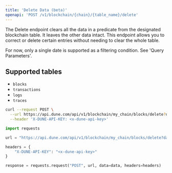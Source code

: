 ```yaml
---
title: 'Delete Data (beta)'
openapi: 'POST /v1/blockchain/{chain}/{table_name}/delete'
---
```


The Delete endpoint clears all the data in a predicate from the designated blockchain table. It leaves the other data intact. This endpoint allows you to correct or delete certain entries without needing to clear the whole table.

For now, only a single date is supported as a filtering condition. See  'Query Parameters'.

## Supported tables

- `blocks`
- `transactions`
- `logs`
- `traces`

<RequestExample>

```bash curl
curl --request POST \
  --url https://api.dune.com/api/v1/blockchain/my_chain/blocks/delete?date=2020-06-22 \
  --header 'X-DUNE-API-KEY: <x-dune-api-key>'
```


```python Python
import requests

url = "https://api.dune.com/api/v1/blockchain/my_chain/blocks/delete?date=2020-06-22"

headers = {
    "X-DUNE-API-KEY": "<x-dune-api-key>"
}

response = requests.request("POST", url, data=data, headers=headers)
```

</RequestExample>